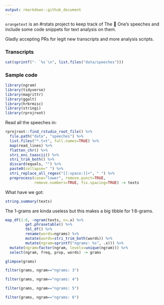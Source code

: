 ```yaml
---
output: rmarkdown::github_document
---
```

`orangetext` is an #rstats project to keep track of The 🍊 One's speeches and include some code snippets for text analysis on them.

Gladly accepting PRs for legit new transcripts and more analysis scripts. 

### Transcripts

```r
cat(sprintf("- `%s`\n", list.files("data/speeches")))
```

### Sample code

```r
library(ngram)
library(tidyverse)
library(magrittr)
library(ggalt)
library(hrbrmisc)
library(stringi)
library(rprojroot)
```

Read all the speeches in:

```r
rprojroot::find_rstudio_root_file() %>%
  file.path("data", "speeches") %>%
  list.files("*.txt", full.names=TRUE) %>%
  map(read_lines) %>%
  flatten_chr() %>%
  stri_enc_toascii() %>%  
  stri_trim_both() %>%
  discard(equals, "") %>%
  paste0(collapse=" ") %>%
  stri_replace_all_regex("[[:space:]]+", " ") %>%
  preprocess(case="lower", remove.punct=TRUE,
             remove.numbers=TRUE, fix.spacing=TRUE) -> texts
```

What have we got:

```r
string.summary(texts)
```

The 1-grams are kinda useless but this makes a big tibble for 1:8-grams.

```r
map_df(1:8, ~ngram(texts, n=.x) %>%
         get.phrasetable() %>%
         tbl_df() %>%
         rename(words=ngrams) %>%
         mutate(words=stri_trim_both(words)) %>%
         mutate(ngram=sprintf("ngrams: %s", .x))) %>%
  mutate(ngram=factor(ngram, levels=unique(ngram))) %>% 
  select(ngram, freq, prop, words) -> grams

```

```r
glimpse(grams)
```

```r
filter(grams, ngram=="ngrams: 3")
```

```r
filter(grams, ngram=="ngrams: 4")
```

```r
filter(grams, ngram=="ngrams: 5")
```

```r
filter(grams, ngram=="ngrams: 6")
```
